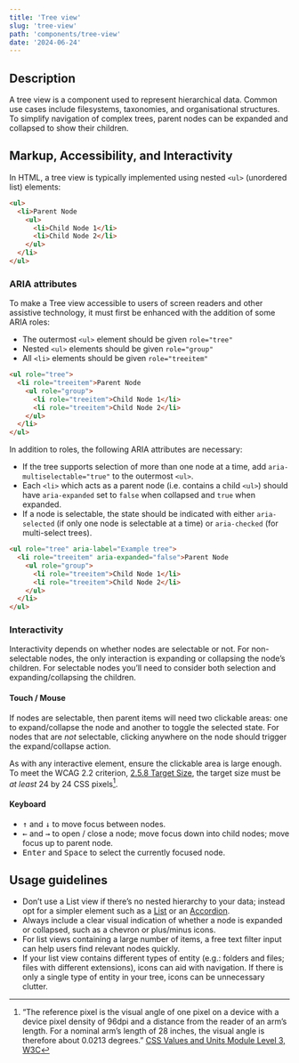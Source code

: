 ```yaml
---
title: 'Tree view'
slug: 'tree-view'
path: 'components/tree-view'
date: '2024-06-24'
---
```


## Description

A tree view is a component used to represent hierarchical data. Common use cases include filesystems, taxonomies, and organisational structures. To simplify navigation of complex trees, parent nodes can be expanded and collapsed to show their children.

## Markup, Accessibility, and Interactivity

In HTML, a tree view is typically implemented using nested `<ul>` (unordered list) elements:

```html
<ul>
  <li>Parent Node
    <ul>
      <li>Child Node 1</li>
      <li>Child Node 2</li>
    </ul>
  </li>
</ul>
```

### ARIA attributes

To make a Tree view accessible to users of screen readers and other assistive technology, it must first be enhanced with the addition of some ARIA roles:

- The outermost `<ul>` element should be given `role="tree"`
- Nested `<ul>` elements should be given `role="group"`
- All `<li>` elements should be given `role="treeitem"`

```html
<ul role="tree">
  <li role="treeitem">Parent Node
    <ul role="group">
      <li role="treeitem">Child Node 1</li>
      <li role="treeitem">Child Node 2</li>
    </ul>
  </li>
</ul>
```

In addition to roles, the following ARIA attributes are necessary:

- If the tree supports selection of more than one node at a time, add `aria-multiselectable="true"` to the outermost `<ul>`.
- Each `<li>` which acts as a parent node (i.e. contains a child `<ul>`) should have `aria-expanded` set to `false` when collapsed and `true` when expanded.
- If a node is selectable, the state should be indicated with either `aria-selected` (if only one node is selectable at a time) or `aria-checked` (for multi-select trees).

```html
<ul role="tree" aria-label="Example tree">
  <li role="treeitem" aria-expanded="false">Parent Node
    <ul role="group">
      <li role="treeitem">Child Node 1</li>
      <li role="treeitem">Child Node 2</li>
    </ul>
  </li>
</ul>
```

### Interactivity

Interactivity depends on whether nodes are selectable or not. For non-selectable nodes, the only interaction is expanding or collapsing the node’s children. For selectable nodes you’ll need to consider both selection and expanding/collapsing the children.

#### Touch / Mouse

If nodes are selectable, then parent items will need two clickable areas: one to expand/collapse the node and another to toggle the selected state. For nodes that are _not_ selectable, clicking anywhere on the node should trigger the expand/collapse action.

As with any interactive element, ensure the clickable area is large enough. To meet the WCAG 2.2 criterion, [2.5.8 Target Size](https://www.w3.org/TR/WCAG22/#target-size-minimum), the target size must be _at least_ 24 by 24 CSS pixels[^1].

#### Keyboard

- &#8203;<kbd>↑</kbd> and <kbd>↓</kbd> to move focus between nodes.
- &#8203;<kbd>←</kbd> and <kbd>→</kbd> to open / close a node; move focus down into child nodes; move focus up to parent node.
- &#8203;<kbd>Enter</kbd> and <kbd>Space</kbd> to select the currently focused node.

## Usage guidelines

- Don’t use a List view if there’s no nested hierarchy to your data; instead opt for a simpler element such as a [List](/components/list) or an [Accordion](/components/accordion).
- Always include a clear visual indication of whether a node is expanded or collapsed, such as a chevron or plus/minus icons.
- For list views containing a large number of items, a free text filter input can help users find relevant nodes quickly.
- If your list view contains different types of entity (e.g.: folders and files; files with different extensions), icons can aid with navigation. If there is only  a single type of entity in your tree, icons can be unnecessary clutter.

[^1]: “The reference pixel is the visual angle of one pixel on a device with a device pixel density of 96dpi and a distance from the reader of an arm’s length. For a nominal arm’s length of 28 inches, the visual angle is therefore about 0.0213 degrees.” [CSS Values and Units Module Level 3, W3C](https://drafts.csswg.org/css-values-3/#reference-pixel)
